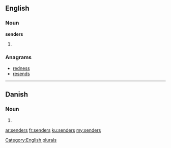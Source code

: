==English==

===Noun===
'''senders'''

# {{plural of|sender}}

===Anagrams===
* [[redness#English|redness]]
* [[resends#English|resends]]

[[Category:English plurals]]

----

==Danish==

===Noun===
{{head|da|noun form|g=c}}

# {{form of|genitive singular indefinite|sender|lang=da}}

[[ar:senders]]
[[fr:senders]]
[[ku:senders]]
[[my:senders]]